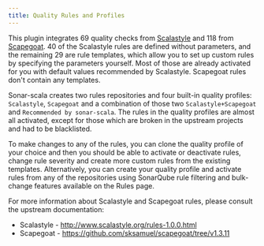 ```yaml
---
title: Quality Rules and Profiles
---
```


This plugin integrates 69 quality checks from
[Scalastyle](http://www.scalastyle.org) and 118 from
[Scapegoat](https://github.com/sksamuel/scapegoat). 40 of the Scalastyle rules
are defined without parameters, and the remaining 29 are rule templates, which
allow you to set up custom rules by specifying the parameters yourself. Most of
those are already activated for you with default values recommended by
Scalastyle. Scapegoat rules don't contain any templates.

Sonar-scala creates two rules repositories and four built-in quality profiles:
`Scalastyle`, `Scapegoat` and a combination of those two `Scalastyle+Scapegoat`
and `Recommended by sonar-scala`. The rules in the quality profiles are almost
all activated, except for those which are broken in the upstream projects and
had to be blacklisted.

To make changes to any of the rules, you can clone the quality profile of your
choice and then you should be able to activate or deactivate rules, change rule
severity and create more custom rules from the existing templates.
Alternatively, you can create your quality profile and activate rules from any
of the repositories using SonarQube rule filtering and bulk-change features
available on the Rules page.

For more information about Scalastyle and Scapegoat rules, please consult the
upstream documentation:

- Scalastyle - http://www.scalastyle.org/rules-1.0.0.html
- Scapegoat - https://github.com/sksamuel/scapegoat/tree/v1.3.11
